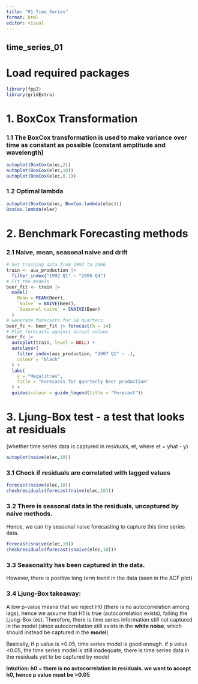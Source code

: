 ```yaml
---
title: "01_Time_Series"
format: html
editor: visual
---
```


## time_series_01

# Load required packages

```r
library(fpp2)
library(gridExtra)
```

# 1. BoxCox Transformation

### 1.1 The BoxCox transformation is used to make variance over time as constant as possible (constant amplitude and wavelength)

```r
autoplot(BoxCox(elec,2))
autoplot(BoxCox(elec,10))
autoplot(BoxCox(elec,0.1))
```

### 1.2 Optimal lambda

```r
autoplot(BoxCox(elec, BoxCox.lambda(elec)))
BoxCox.lambda(elec)
```

# 2. Benchmark Forecasting methods

### 2.1 Naive, mean, seasonal naive and drift

```r
# Set training data from 1992 to 2006
train <- aus_production |>
  filter_index("1992 Q1" ~ "2006 Q4")
# Fit the models
beer_fit <- train |>
  model(
    Mean = MEAN(Beer),
    `Naïve` = NAIVE(Beer),
    `Seasonal naïve` = SNAIVE(Beer)
  )
# Generate forecasts for 14 quarters
beer_fc <- beer_fit |> forecast(h = 14)
# Plot forecasts against actual values
beer_fc |>
  autoplot(train, level = NULL) +
  autolayer(
    filter_index(aus_production, "2007 Q1" ~ .),
    colour = "black"
  ) +
  labs(
    y = "Megalitres",
    title = "Forecasts for quarterly beer production"
  ) +
  guides(colour = guide_legend(title = "Forecast"))


```

# 3. Ljung-Box test - a test that looks at residuals

(whether time series data is captured in residuals, et, where et = yhat - y)

```r
autoplot(naive(elec,10))
```

### 3.1 Check if residuals are correlated with lagged values

```r
forecast(naive(elec,10))
checkresiduals(forecast(naive(elec,10)))
```

### 3.2 There is seasonal data in the residuals, uncaptured by naive methods.

Hence, we can try seasonal naive forecasting to capture this time series data.

```r
forecast(snaive(elec,10))
checkresiduals(forecast(snaive(elec,10)))

```

### 3.3 Seasonality has been captured in the data.

However, there is positive long term trend in the data (seen in the ACF plot)

### 3.4 Ljung-Box takeaway:

A low p-value means that we reject H0 (there is no autocorrelation among lags), hence we assume that H1 is true (autocorrelation exists), failing the Ljung-Box test. Therefore, there is time series information still not captured in the model (since autocorrelation still exists in the **white noise**, which should instead be captured in the **model**)

Basically, if p value is \>0.05, time series model is good enough. if p value \<0.05, the time series model is still inadequate, there is time series data in the residuals yet to be captured by model

**Intuition: h0 = there is no autocorrelation in residuals. we want to accept h0, hence p value must be \>0.05**
